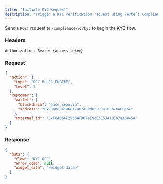 ```yaml
---
title: "Initiate KYC Request"
description: "Trigger a KYC verification request using Forte’s Compliance Service."
---
```


Send a `POST` request to `/compliance/v2/kyc` to begin the KYC flow.

### Headers

```
Authorization: Bearer {access_token}
```

### Request

```json
{
  "action": {
    "type": "OCC_RULES_ENGINE",
    "level": 3
  },
  "customer": {
    "wallet": {
      "blockchain": "base_sepolia",
      "address": "0xF84D68F29664F907eE9d03E534105b7aA6045A"
    },
    "external_id": "0xF84D68F29664F907eE9d03E534105b7aA6045A"
  }
}
```

### Response

```json
{
  "data": {
    "flow": "KYC_OCC",
    "error_code": null,
    "widget_data": "<widget-data>"
  }
}
```
